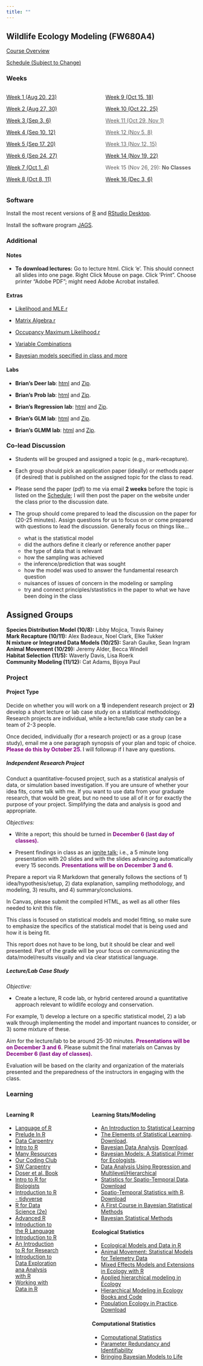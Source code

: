 ```yaml
---
title: ""
---
```


## Wildlife Ecology Modeling (FW680A4)

<p><a href="CourseOverview.qmd">Course Overview</a></p>

<p><a href="schedule.qmd">Schedule (Subject to Change)</a></p>


::: {.panel-tabset}

### Weeks 

:::: {.columns}

::: {.column width="50%"}

<p><a href="week1.qmd">Week 1 (Aug 20, 23)</a></p>

<p><a href="week2.qmd">Week 2 (Aug 27, 30)</a></p>

<p><a href="week3.qmd">Week 3 (Sep 3, 6)</a></p>

<p><a href="week4.qmd">Week 4 (Sep 10, 12)</a></p>

<p><a href="week5.qmd">Week 5 (Sep 17, 20)</a></p>

<p><a href="week6.qmd">Week 6 (Sep 24, 27)</a></p>

<p><a href="week7.qmd">Week 7 (Oct 1, 4)</a></p>

<p><a href="week8.qmd">Week 8 (Oct 8, 11)</a></p>

<!-- <p><a style="pointer-events: none; cursor: default; color:#606060"href="week8.qmd">Week 8 (Oct 8, 11)</a></p> -->


:::

::: {.column width="50%"}

<p><a href="week9.qmd">Week 9 (Oct 15, 18)</a></p>

<p><a href="week10.qmd">Week 10 (Oct 22, 25)</a></p>

<p><a style="pointer-events: none; cursor: default; color:#606060"href="week11.qmd">Week 11 (Oct 29, Nov 1)</a></p>

<p><a style="pointer-events: none; cursor: default; color:#606060"href="week12.qmd">Week 12 (Nov 5, 8)</a></p>

<p><a style="pointer-events: none; cursor: default; color:#606060"href="week13.qmd">Week 13 (Nov 12, 15)</a></p>

<p><a href="week14.qmd">Week 14 (Nov 19, 22)</a></p>

<p style="color:#606060">Week 15 (Nov 26, 29): <b>No Classes</b></p>

<p><a href="week16.qmd">Week 16 (Dec 3, 6)</a></p>


:::

::::

### Software

Install the most recent versions of <a href="https://cran.r-project.org/">R</a> and <a href="https://www.rstudio.com/products/rstudio/download/">RStudio Desktop</a>.

Install the software program [JAGS](https://sourceforge.net/projects/mcmc-jags/files/).

<!-- <a href="https://github.com/">Github</a> ... still thinking about whether we will use -->

<!-- <br> -->

### Additional

#### Notes
-   **To download lectures:** Go to lecture html. Click 'e'. This should connect all slides into one page. Right Click Mouse on page. Click 'Print". Choose printer "Adobe PDF"; might need Adobe Acrobat installed. 


#### Extras

- <a href="/classfiles/extras/Likelihood and MLE.r">Likelihood and MLE.r</a>

- <a href="/classfiles/extras/Matrix Algebra.r">Matrix Algebra.r</a>

- <a href="/classfiles/extras/Occupancy MaximumLikelihood.r">Occupancy Maximum Likelihood.r</a>

- <a href="/classfiles/variableCombs/VariableCombs_BDG.html">Variable Combinations</a>

- <a href="/classfiles/hbayes/Bayesian models specified in class and more.zip">Bayesian models specified in class and more</a>



#### Labs

- **Brian's Deer lab**: <a href="/classfiles/deerlab/RI-Deer-Sampling_BDG.html">html</a> and
<a href="/classfiles/deerlab/RIDeerRmd.BDG.zip">Zip</a>.

- **Brian's Prob  lab**: <a href="/classfiles/problab/problab_BDG.html">html</a> and
<a href="/classfiles/problab/problab_BDG.zip">Zip</a>.


- **Brian's Regression  lab**: <a href="/classfiles/regressionlab/regressionlab_BDG.html">html</a> and
<a href="/classfiles/regressionlab/regressionlab.BDG.zip">Zip</a>.

- **Brian's GLM lab**: <a href="/classfiles/glmlab/Assignment.GLM.BDG.html">html</a> and
<a href="/classfiles/glmlab/glmlab.BDG.zip">Zip</a>.


- **Brian's GLMM lab**: <a href="/classfiles/glmmlab/Assignment.GLMM.BDG.html">html</a> and
<a href="/classfiles/glmmlab/glmm.BDG.zip">Zip</a>.




### Co-lead Discussion

- Students will be grouped and assigned a topic (e.g., mark-recapture). 

- Each group should pick an application paper (ideally) or methods paper (if desired) that is published on the assigned topic for the class to read. 

- Please send the paper (pdf) to me via email **2 weeks** before the topic is listed on the <a href="schedule.qmd">Schedule</a>; I will then post the paper on the website under the class prior to the discussion date.

- The group should come prepared to lead the discussion on the paper for (20-25 minutes). Assign questions for us to focus on or come prepared with questions to lead the discussion. Generally focus on things like...

  - what is the statistical model
  - did the authors define it clearly or reference another paper
  - the type of data that is relevant
  - how the sampling was achieved
  - the inference/prediction that was sought
  - how the model was used to answer the fundamental research question
  - nuisances of issues of concern in the modeling or sampling
  - try and connect principles/stastistics in the paper to what we have been doing in the class


## Assigned Groups

**Species Distribution Model (10/8):** 		Libby Mojica, Travis Rainey		
**Mark Recapture (10/11):**		Alex Badeaux, Noel Clark, Elke Tukker		
**N mixture or Integrated Data Models (10/25):**	Sarah Gaulke, Sean Ingram		
**Animal Movement (10/29):**		Jeremy Alder, Becca Windell		
**Habitat Selection (11/5):**		Waverly Davis,  Lisa Roerk		
**Community Modeling (11/12):**		Cat Adams, Bijoya Paul		


### Project

#### **Project Type**

Decide on whether you will work on a **1)** independent research project or **2)** develop a short lecture or lab case study on a statistical methodology. Research projects are individual, while a lecture/lab case study can be a team of 2-3 people. 

Once decided, individually (for a research project) or as a group (case study), email me a one paragraph synopsis of your plan and topic of choice. <span style="color:purple"><b>Please do this by October 25. </b></span> I will followup if I have any questions.

##### **Independent Research Project**

Conduct a quantitative-focused project, such as a statistical analysis of data, or simulation based investigation. If you are unsure of whether your idea fits, come talk with me. If you want to use data from your graduate research, that would be great, but no need to use all of it or for exactly the purpose of your project. Simplifying the data and analysis is good and appropriate. 

*Objectives:*

- Write a report; this should be turned in <span style="color:purple"><b>December 6 (last day of classes).</b></span> 

- Present findings in class as an [ignite talk](https://www.ignitetalks.io/); i.e., a 5 minute long presentation with 20 slides and with the slides advancing automatically every 15 seconds. <span style="color:purple"><b>Presentations will be on December 3 and 6.</b></span> 

Prepare a report via R Markdown that generally follows the sections of 1) idea/hypothesis/setup, 2) data explanation, sampling methodology, and modeling, 3) results, and 4) summary/conclusions. 

In Canvas, please submit the compiled HTML, as well as all other files needed to knit this file.

This class is focused on  statistical models and model fitting, so make sure to emphasize the specifics of the statistical model that is being used and how it is being fit. 

This report does not have to be long, but it should be clear and well presented. Part of the grade will be your focus on communicating the data/model/results visually and via clear statistical language. 

##### **Lecture/Lab Case Study **

*Objective:*

- Create a lecture, R code lab, or hybrid centered around a quantitative approach relevant to wildlife ecology and conservation.

For example, 1) develop a lecture on a specific statistical model, 2) a lab walk through implementing the model and important nuances to consider, or 3) some mixture of these.

Aim for the lecture/lab to be around 25-30 minutes. <span style="color:purple"><b>Presentations will be on December 3 and 6</b></span>. Please submit the final materials on Canvas by <span style="color:purple"><b>December 6 (last day of classes).</b></span> 

Evaluation will be based on the clarity and organization of the materials presented and the preparedness of the instructors in engaging with the class. 

### Learning

:::: {.columns}

::: {.column width="30%"}

#### **Learning R**

-   [Language of R](https://bgerber123.github.io/R1day/#/the-language-of-r)
-   [Prelude In R](http://preludeinr.com/r-basics/)
-   [Data Carpentry](https://datacarpentry.org/R-ecology-lesson/)
-   [Intro to R](https://intro2r.com/)
-   [Many Resources](https://paulvanderlaken.com/2017/08/10/r-resources-cheatsheets-tutorials-books)
-   [Our Coding Club](https://ourcodingclub.github.io/tutorials/intro-to-r/)
-   [SW Carpentry](http://swcarpentry.github.io/r-novice-inflammation/)
-   [Doser et al. Book](https://www.jeffdoser.com/files/for875/_book/)
-   [Intro to R for Biologists](https://melbournebioinformatics.github.io/r-intro-biologists/intro_r_biologists.html#R_for_Biologists_course)
-   [Introduction to R - tidyverse](https://bookdown.org/ansellbr/WEHI_tidyR_course_book/)
-   [R for Data Science (2e)](https://r4ds.hadley.nz/)
-   [Advanced R](https://adv-r.hadley.nz/index.html)
-   [Introduction to the R Language](https://bookdown.org/mcwimberly/gdswr-book/introduction-to-the-r-language.html#matrices-and-lists)
-   [Introduction to R](https://bookdown.org/palmjulia/r_intro_script/introduction.html)
-   [An Introduction to R for Research](https://bookdown.org/rwnahhas/IntroToR/)
-   [Introduction to Data Exploration ana Analysis with R](https://bookdown.org/mikemahoney218/IDEAR/)
-   [Working with Data in R](https://bookdown.org/ejvanholm/WorkingWithData/)

:::

::: {.column width="10%"}
<!-- empty column to create gap -->
:::

::: {.column width="60%"}

#### **Learning Stats/Modeling**

-   [An Introduction to Statistical Learning](https://www.statlearning.com/)
-   [The Elements of Statistical Learning](https://hastie.su.domains/ElemStatLearn/). [Download](https://hastie.su.domains/ElemStatLearn/printings/ESLII_print12_toc.pdf).
-   [Bayesian Data Analysis](http://www.stat.columbia.edu/~gelman/book/). [Download](http://www.stat.columbia.edu/~gelman/book/BDA3.pdf).
-   [Bayesian Models: A Statistical Primer for Ecologists](https://press.princeton.edu/books/hardcover/9780691159287/bayesian-models).
-   [Data Analysis Using Regression and Multilevel/Hierarchical](http://www.stat.columbia.edu/~gelman/arm/)
-   [Statistics for Spatio-Temporal Data ](https://www.amazon.com/Statistics-Spatio-Temporal-Data-Noel-Cressie/dp/0471692743). [Download](https://download.e-bookshelf.de/download/0004/0172/80/L-G-0004017280-0009119041.pdf)
-   [Spatio-Temporal Statistics with R](https://spacetimewithr.org/). [Download](https://spacetimewithr.org/download)
-   [A First Course in Bayesian Statistical Methods](https://pdhoff.github.io/book/)
-   [Bayesian Statistical Methods](https://bayessm.wordpress.ncsu.edu/)

#### **Ecological Statistics**
-   [Ecological Models and Data in R](https://ms.mcmaster.ca/~bolker/emdbook/book.pdf)
-   [Animal Movement: Statistical Models for Telemetry Data](https://www.amazon.com/Animal-Movement-Statistical-Models-Telemetry/dp/1032097183)
-   [Mixed Effects Models and Extensions in Ecology with R](https://www.highstat.com/index.php?view=article&id=17&catid=18)
-   [Applied hierarchical modeling in Ecology](https://www.mbr-pwrc.usgs.gov/pubanalysis/keryroylebook/)
-   [Hierarchical Modeling in Ecology Books and Code](https://www.mbr-pwrc.usgs.gov/pubanalysis/roylebook/index.html)
-   [Population Ecology in Practice](https://www.amazon.com/Population-Ecology-Practice-Brett-Sandercock/dp/0470674148). [Download](https://batrachos.com/sites/default/files/pictures/Eco_Books/Murray_Sandercock_2020.pdf)



#### **Computational Statistics**
-   [Computational Statistics](https://www.stat.colostate.edu/computationalstatistics/)
-   [Parameter Redundancy and Identifiability](https://www.routledge.com/Parameter-Redundancy-and-Identifiability/Cole/p/book/9780367493219)
-   [Bringing Bayesian Models to Life](https://www.amazon.com/Bringing-Bayesian-Chapman-Environmental-Statistics/dp/0367198487)


:::

::::



:::




